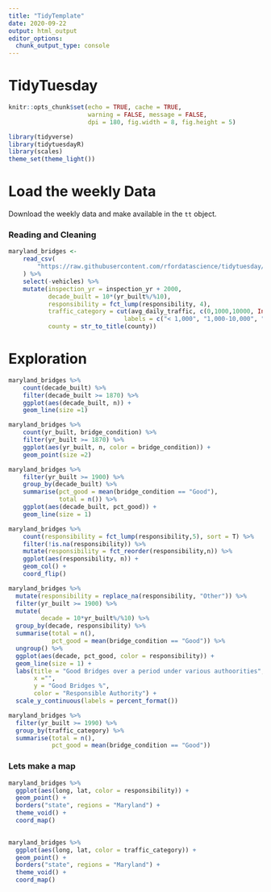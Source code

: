```yaml
---
title: "TidyTemplate"
date: 2020-09-22
output: html_output
editor_options: 
  chunk_output_type: console
---
```


# TidyTuesday

```r

knitr::opts_chunk$set(echo = TRUE, cache = TRUE, 
                      warning = FALSE, message = FALSE,
                      dpi = 180, fig.width = 8, fig.height = 5)

library(tidyverse)
library(tidytuesdayR)
library(scales)
theme_set(theme_light())
```

# Load the weekly Data

Download the weekly data and make available in the `tt` object.

### Reading and Cleaning
```r
maryland_bridges <-
    read_csv(
        "https://raw.githubusercontent.com/rfordatascience/tidytuesday/master/data/2018/2018-11-27/baltimore_bridges.csv"
    ) %>%
    select(-vehicles) %>%
    mutate(inspection_yr = inspection_yr + 2000,
           decade_built = 10*(yr_built%/%10),
           responsibility = fct_lump(responsibility, 4),
           traffic_category = cut(avg_daily_traffic, c(0,1000,10000, Inf),
                                labels = c("< 1,000", "1,000-10,000", " > 10,000")),
           county = str_to_title(county))
```

# Exploration
```r
maryland_bridges %>% 
    count(decade_built) %>% 
    filter(decade_built >= 1870) %>% 
    ggplot(aes(decade_built, n)) +
    geom_line(size =1)
```


```r
maryland_bridges %>% 
    count(yr_built, bridge_condition) %>% 
    filter(yr_built >= 1870) %>% 
    ggplot(aes(yr_built, n, color = bridge_condition)) +
    geom_point(size =2)
```

```r
maryland_bridges %>% 
    filter(yr_built >= 1900) %>% 
    group_by(decade_built) %>% 
    summarise(pct_good = mean(bridge_condition == "Good"),
              total = n()) %>% 
    ggplot(aes(decade_built, pct_good)) +
    geom_line(size = 1)
```

```r
maryland_bridges %>% 
    count(responsibility = fct_lump(responsibility,5), sort = T) %>% 
    filter(!is.na(responsibility)) %>% 
    mutate(responsibility = fct_reorder(responsibility,n)) %>% 
    ggplot(aes(responsibility, n)) +
    geom_col() +
    coord_flip()
```

```r
maryland_bridges %>% 
  mutate(responsibility = replace_na(responsibility, "Other")) %>% 
  filter(yr_built >= 1900) %>% 
  mutate(
         decade = 10*yr_built%/%10) %>% 
  group_by(decade, responsibility) %>% 
  summarise(total = n(),
            pct_good = mean(bridge_condition == "Good")) %>% 
  ungroup() %>% 
  ggplot(aes(decade, pct_good, color = responsibility)) +
  geom_line(size = 1) +
  labs(title = "Good Bridges over a period under various authoorities",
       x ="",
       y = "Good Bridges %",
       color = "Responsible Authority") +
  scale_y_continuous(labels = percent_format())
```

```r
maryland_bridges %>% 
  filter(yr_built >= 1990) %>% 
  group_by(traffic_category) %>% 
  summarise(total = n(),
            pct_good = mean(bridge_condition == "Good"))
```

### Lets make a map

```r

maryland_bridges %>% 
  ggplot(aes(long, lat, color = responsibility)) +
  geom_point() +
  borders("state", regions = "Maryland") +
  theme_void() +
  coord_map()
  
```

```r
maryland_bridges %>% 
  ggplot(aes(long, lat, color = traffic_category)) +
  geom_point() +
  borders("state", regions = "Maryland") +
  theme_void() +
  coord_map()
```

```r

```

